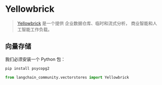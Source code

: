 # Yellowbrick

>[Yellowbrick](https://yellowbrick.com/) 是一个提供
> 企业数据仓库、临时和流式分析，
> 商业智能和人工智能工作负载。

## 向量存储

我们必须安装一个 Python 包：

```bash
pip install psycopg2
```

```python
from langchain_community.vectorstores import Yellowbrick
```
